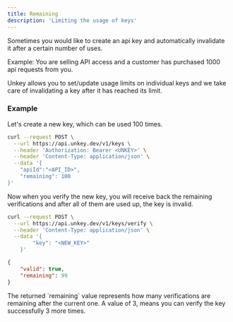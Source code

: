 ```yaml
---
title: Remaining
description: 'Limiting the usage of keys'
---
```


Sometimes you would like to create an api key and automatically invalidate it after a certain number of uses.

Example:
You are selling API access and a customer has purchased 1000 api requests from you.

Unkey allows you to set/update usage limits on individual keys and we take care of invalidating a key after it has reached its limit.

### Example

Let's create a new key, which can be used 100 times.

```bash
curl --request POST \
  --url https://api.unkey.dev/v1/keys \
  --header 'Authorization: Bearer <UNKEY>' \
  --header 'Content-Type: application/json' \
  --data '{
	"apiId":"<API_ID>",
	"remaining": 100
}'
```

Now when you verify the new key, you will receive back the remaining verifications and after all of them are used up, the key is invalid.

```bash
curl --request POST \
  --url https://api.unkey.dev/v1/keys/verify \
  --header 'Content-Type: application/json' \
  --data '{
		"key": "<NEW_KEY>"
	}'
```

```json
{
	"valid": true,
	"remaining": 99
}
```

<Note>
The returned `remaining` value represents how many verifications are remaining after the current one.
A value of 3, means you can verify the key successfully 3 more times.
</Note>